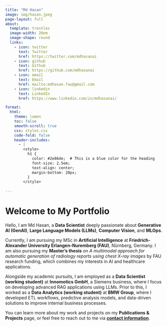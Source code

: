 ```yaml
---
title: "Md Hasan"
image: img/hasan.jpeg
page-layout: full
about:
  template: trestles
  image-width: 20em
  image-shape: round
  links:
    - icon: twitter
      text: Twitter
      href: https://twitter.com/mdhasanai
    - icon: github
      text: Github
      href: https://github.com/mdhasanai
    - icon: email
      text: Email
      href: mailto:mdhasan.fau@gmail.com
    - icon: linkedin
      text: LinkedIn
      href: https://www.linkedin.com/in/mdhasanai/

format: 
  html:
    theme: lumen
    toc: false
    smooth-scroll: true
    css: styles.css
    code-fold: false
    header-includes:
      - |
        <style>
          h1 {
            color: #2e86de;  # This is a blue color for the heading
            font-size: 2.5em;
            text-align: center;
            margin-bottom: 20px;
          }
        </style>
    
---
```


# Welcome to My Portfolio

Hello, I am Md Hasan, a **Data Scientist** deeply passionate about **Generative AI (GenAI)**, **Large Language Models (LLMs)**, **Computer Vision**, and **MLOps**.


Currently, I am pursuing my MSc in **Artificial Intelligence** at **Friedrich-Alexander University Erlangen-Nuremberg (FAU)**, Nürnberg, Germany. I am also pursuing my **Master's thesis** on *A multimodal approach for automatic generation of radiology reports using chest X-ray images* by FAU research funding, which combines my interests in AI and healthcare applications. 


Alongside my academic pursuits, I am employed as a **Data Scientist (working student)** at **Innomotics GmbH**, a Siemens business, where I focus on developing advanced RAG applications using LLMs. Prior to this, I worked as a **Data Analytics (working student)** at **BMW Group**, where I developed ETL workflows, predictive analysis models, and data-driven solutions to improve internal business processes.


You can learn more about my work and projects on my **Publications & Projects** page, or feel free to reach out to me via **[contact information](mailto:mdhasan.nsu@gmail.com)**.


